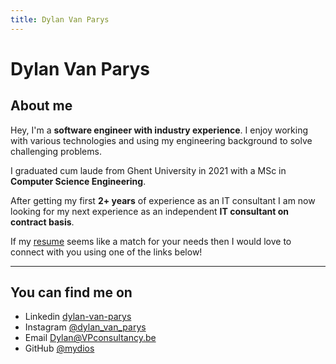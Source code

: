 ```yaml
---
title: Dylan Van Parys
---
```


# Dylan Van Parys

## About me
Hey, I'm a **software engineer with industry experience**. I enjoy working with various technologies and using my engineering background to solve challenging problems. 

I graduated cum laude from Ghent University in 2021 with a MSc in **Computer Science Engineering**.

After getting my first **2+ years** of experience as an IT consultant I am now looking for my next experience as an independent **IT consultant on contract basis**.

If my <a href="/dylan_van_parys.pdf" target="_blank" rel="noopener noreferrer" download>resume</a> seems like a match for your needs then I would love to connect with you using one of the links below!

---
## You can find me on

- Linkedin [dylan-van-parys](https://www.linkedin.com/in/dylan-van-parys/)
- Instagram [@dylan_van_parys](https://www.instagram.com/dylan_van_parys)
- Email Dylan@VPconsultancy.be
- GitHub [@mydios](https://github.com/mydios)
